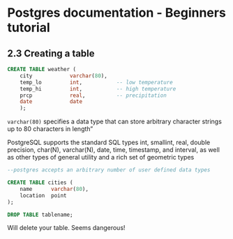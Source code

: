 Postgres documentation - Beginners tutorial
===========================================

2.3 Creating a table
--------------------

```sql

CREATE TABLE weather (
    city            varchar(80),
    temp_lo         int,           -- low temperature
    temp_hi         int,           -- high temperature
    prcp            real,          -- precipitation
    date            date
    );

```

`varchar(80)` specifies a data type that can store arbitrary character strings up to 80 characters in length"

PostgreSQL supports the standard SQL types int, smallint, real, double precision, char(N), varchar(N), date, time, timestamp, and interval, as well as other types of general utility and a rich set of geometric types

```sql

--postgres accepts an arbitrary number of user defined data types

CREATE TABLE cities (
    name      varchar(80),
    location  point
);

DROP TABLE tablename;

```

Will delete your table. Seems dangerous!

